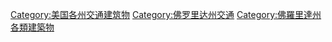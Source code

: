 [[Category:美国各州交通建筑物|Category:美国各州交通建筑物]]
[[Category:佛罗里达州交通|Category:佛罗里达州交通]]
[[Category:佛羅里達州各類建築物|Category:佛羅里達州各類建築物]]
